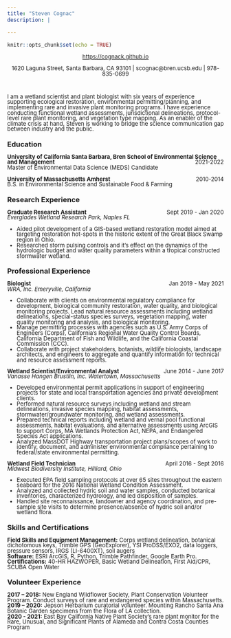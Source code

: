 ```yaml
---
title: "Steven Cognac"
description: |

---
```


```r
knitr::opts_chunk$set(echo = TRUE)


```
<div style="line-height: .9em;">
<font size="2"> <center> [https://cognack.github.io](https://cognack.github.io/) </center> </font>

<center> <font size="2"> 1620 Laguna Street, Santa Barbara, CA 93101 | <i class="fa fa-envelope"></i> scognac@bren.ucsb.edu | <i class="fa fa-phone"></i>  978-835-0699 </font> </center> <br />

<justify> <font size="2">
I am a wetland scientist and plant biologist with six years of experience supporting ecological restoration, environmental permitting/planning, and implementing rare and invasive plant monitoring programs. I have experience conducting functional wetland assessments, jurisdictional delineations, protocol-level rare plant monitoring, and vegetation type mapping. As an enabler of the climate crisis at hand, Steven is working to bridge the science communication gap between industry and the public. </font> </justify>

### Education {data-icon=graduation-cap}
<font size="2"> <left>**University of California Santa Barbara, Bren School of Environmental Science and Management** [2021-2022]{style="float:right"}<br />
Master of Environmental Data Science (MEDS) Candidate

**University of Massachusetts Amherst** [2010-2014]{style="float:right"}<br />
B.S. in Environmental Science and Sustainable Food & Farming </left></font>

### Research Experience {data-icon=laptop}

<font size="2"> <left>**Graduate Research Assistant** [Sept 2019 - Jan 2020]{style="float:right"}<br />
*Everglades Wetland Research Park, Naples FL*<br />

* Aided pilot development of a GIS-based wetland restoration model aimed at targeting restoration hot-spots in the historic extent of the Great Black Swamp region in Ohio.
* Researched storm pulsing controls and it's effect on the dynamics of the hydrologic budget and water quality parameters within a tropical constructed stormwater wetland.

</left></font>
  

### Professional Experience {data-icon=suitcase}
<font size="2"> <left>**Biologist**[Jan 2019 - May 2021]{style="float:right"}<br />
*WRA, Inc. Emeryville, California*<br />

* Collaborate with clients on environmental regulatory compliance for development, biological community restoration, water quality, and biological monitoring projects.
Lead natural resource assessments including wetland delineations, special-status species surveys, vegetation mapping, water quality monitoring and analysis, and biological monitoring.
* Manage permitting processes with agencies such as U.S. Army Corps of Engineers (Corps), California’s Regional Water Quality Control Boards, California Department of Fish and Wildlife, and the California Coastal Commission (CCC).
* Collaborate with project stakeholders, botanists, wildlife biologists, landscape architects, and engineers to aggregate and quantify information for technical and resource assessment reports.

**Wetland Scientist/Environmental Analyst**[June 2014 - June 2017]{style="float:right"}<br />
*Vanasse Hangen Brustlin, Inc. Watertown, Massachusetts*<br />

* Developed environmental permit applications in support of engineering projects for state and local transportation agencies and private development clients.
* Performed natural resource surveys including wetland and stream delineations, invasive species mapping, habitat assessments, stormwater/groundwater monitoring, and wetland assessments.
* Prepared technical reports including wetland and vernal pool functional assessments, habitat evaluations, and alternative assessments using ArcGIS to support Corps, MA Wetlands Protection Act, NEPA, and Endangered Species Act applications.
* Analyzed MassDOT Highway transportation project plans/scopes of work to identify, document, and administer environmental compliance pertaining to federal/state environmental permitting.

**Wetland Field Technician**[April 2016 - Sept 2016]{style="float:right"}<br />
*Midwest Biodiversity Institute, Hilliard, Ohio*<br />

* Executed EPA field sampling protocols at over 65 sites throughout the eastern seaboard for the 2016 National Wetland Condition Assessment. 
* Analyzed and collected hydric soil and water samples, conducted botanical inventories, characterized hydrology, and led disposition of samples.
* Handled site reconnaissance, landowner and agency coordination, and pre-sample site visits to determine presence/absence of hydric soil and/or wetland flora.

</left></font>


### Skills and Certifications
<font size="2"> <left> **Field Skills and Equipment Management:** Corps wetland delineation, botanical dichotomous keys, Trimble GPS (GeoExplorer), YSI ProDSS/EXO2, data loggers, pressure sensors, IRGS (LI-6400XT), soil augers <br />
**Software:** ESRI ArcGIS, R, Python, Trimble Pathfinder, Google Earth Pro.<br />
**Certifications:** 40-HR HAZWOPER, Basic Wetland Delineation, First Aid/CPR, SCUBA Open Water </left></font>


### Volunteer Experience
<font size="2"> <left>
**2017 – 2018:** New England Wildflower Society, Plant Conservation Volunteer Program.  Conduct surveys of rare and endangered species within Massachusetts.<br />
**2019 – 2020:** Jepson Herbarium curatorial volunteer.  Mounting Rancho Santa Ana Botanic Garden specimens from the Flora of LA collection.<br />
**2020 - 2021:** East Bay California Native Plant Society’s rare plant monitor for the Rare, Unusual, and Significant Plants of Alameda and Contra Costa Counties Program</left></font><br />


</div>
